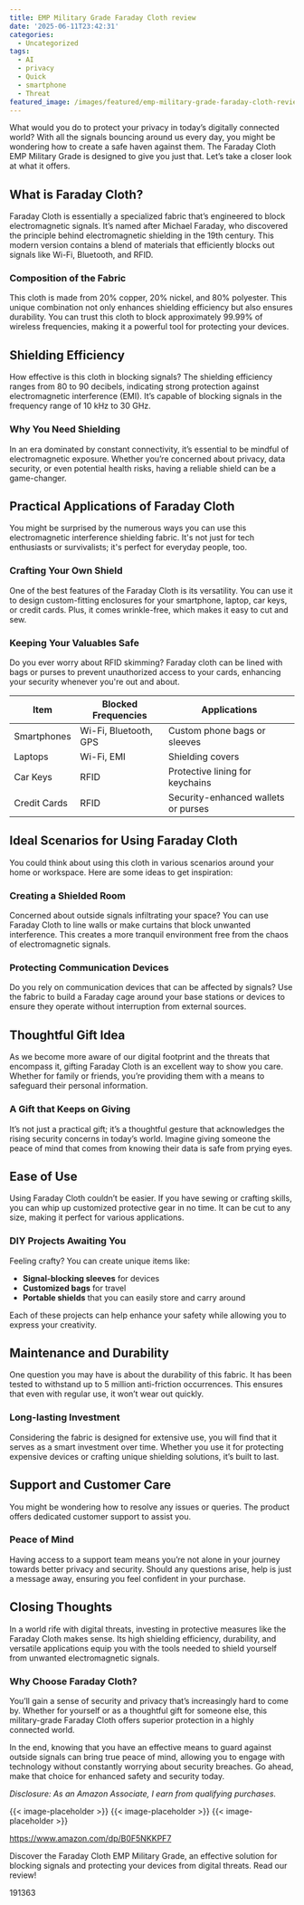 ```yaml
---
title: EMP Military Grade Faraday Cloth review
date: '2025-06-11T23:42:31'
categories:
  - Uncategorized
tags:
  - AI
  - privacy
  - Quick
  - smartphone
  - Threat
featured_image: /images/featured/emp-military-grade-faraday-cloth-review.0&q=80&w=1080
---
```


<p>What would you do to protect your privacy in today’s digitally connected world? With all the signals bouncing around us every day, you might be wondering how to create a safe haven against them. The Faraday Cloth EMP Military Grade is designed to give you just that. Let’s take a closer look at what it offers.</p> <p><a rel="nofollow" target="_blank" title="Faraday Cloth EMP Military Grade Faraday Cloth EMF Blocking Material RF Blocking Shielding Fabric from Signals Bluetooth GPS Signal Blocker WiFi Jammer,silver-10x1.1m" href="https://www.amazon.com/dp/B0F5NKKPF7?tag=8118903-20" style='text-decoration: none; box-shadow: none;'></a></p> <p><a rel="nofollow" target="_blank" title="Click to view the Faraday Cloth EMP Military Grade Faraday Cloth EMF Blocking Material RF Blocking Shielding Fabric from Signals Bluetooth GPS Signal Blocker WiFi Jammer,silver-10x1.1m." href="https://www.amazon.com/dp/B0F5NKKPF7?tag=8118903-20" style='text-decoration: none; box-shadow: none;'></a></p> <h2>What is Faraday Cloth?</h2> <p>Faraday Cloth is essentially a specialized fabric that’s engineered to block electromagnetic signals. It’s named after Michael Faraday, who discovered the principle behind electromagnetic shielding in the 19th century. This modern version contains a blend of materials that efficiently blocks out signals like Wi-Fi, Bluetooth, and RFID.</p> <h3>Composition of the Fabric</h3> <p>This cloth is made from 20% copper, 20% nickel, and 80% polyester. This unique combination not only enhances shielding efficiency but also ensures durability. You can trust this cloth to block approximately 99.99% of wireless frequencies, making it a powerful tool for protecting your devices.</p> <h2>Shielding Efficiency</h2> <p>How effective is this cloth in blocking signals? The shielding efficiency ranges from 80 to 90 decibels, indicating strong protection against electromagnetic interference (EMI). It’s capable of blocking signals in the frequency range of 10 kHz to 30 GHz.</p> <h3>Why You Need Shielding</h3> <p>In an era dominated by constant connectivity, it’s essential to be mindful of electromagnetic exposure. Whether you’re concerned about privacy, data security, or even potential health risks, having a reliable shield can be a game-changer.</p> <p><a rel="nofollow" target="_blank" title="Faraday Cloth EMP Military Grade Faraday Cloth EMF Blocking Material RF Blocking Shielding Fabric from Signals Bluetooth GPS Signal Blocker WiFi Jammer,silver-10x1.1m" href="https://www.amazon.com/dp/B0F5NKKPF7?tag=8118903-20" style='text-decoration: none; box-shadow: none;'></a></p> <p><a rel="nofollow" target="_blank" title="Check out the Faraday Cloth EMP Military Grade Faraday Cloth EMF Blocking Material RF Blocking Shielding Fabric from Signals Bluetooth GPS Signal Blocker WiFi Jammer,silver-10x1.1m here." href="https://www.amazon.com/dp/B0F5NKKPF7?tag=8118903-20" style='text-decoration: none; box-shadow: none;'></a></p> </p><p></p><p></p><p></p><p></p><p></p><p><h2>Practical Applications of Faraday Cloth</h2> <p>You might be surprised by the numerous ways you can use this electromagnetic interference shielding fabric. It's not just for tech enthusiasts or survivalists; it's perfect for everyday people, too.</p> <h3>Crafting Your Own Shield</h3> <p>One of the best features of the Faraday Cloth is its versatility. You can use it to design custom-fitting enclosures for your smartphone, laptop, car keys, or credit cards. Plus, it comes wrinkle-free, which makes it easy to cut and sew.</p> <h3>Keeping Your Valuables Safe</h3> <p>Do you ever worry about RFID skimming? Faraday cloth can be lined with bags or purses to prevent unauthorized access to your cards, enhancing your security whenever you're out and about.</p> <table> <thead> <tr> <th><strong>Item</strong></th> <th><strong>Blocked Frequencies</strong></th> <th><strong>Applications</strong></th> </tr> </thead> <tbody> <tr> <td>Smartphones</td> <td>Wi-Fi, Bluetooth, GPS</td> <td>Custom phone bags or sleeves</td> </tr> <tr> <td>Laptops</td> <td>Wi-Fi, EMI</td> <td>Shielding covers</td> </tr> <tr> <td>Car Keys</td> <td>RFID</td> <td>Protective lining for keychains</td> </tr> <tr> <td>Credit Cards</td> <td>RFID</td> <td>Security-enhanced wallets or purses</td> </tr> </tbody> </table> <h2>Ideal Scenarios for Using Faraday Cloth</h2> <p>You could think about using this cloth in various scenarios around your home or workspace. Here are some ideas to get inspiration:</p> <h3>Creating a Shielded Room</h3> <p>Concerned about outside signals infiltrating your space? You can use Faraday Cloth to line walls or make curtains that block unwanted interference. This creates a more tranquil environment free from the chaos of electromagnetic signals.</p> <h3>Protecting Communication Devices</h3> <p>Do you rely on communication devices that can be affected by signals? Use the fabric to build a Faraday cage around your base stations or devices to ensure they operate without interruption from external sources.</p> <p><a rel="nofollow" target="_blank" title="Faraday Cloth EMP Military Grade Faraday Cloth EMF Blocking Material RF Blocking Shielding Fabric from Signals Bluetooth GPS Signal Blocker WiFi Jammer,silver-10x1.1m" href="https://www.amazon.com/dp/B0F5NKKPF7?tag=8118903-20" style='text-decoration: none; box-shadow: none;'></a></p> <h2>Thoughtful Gift Idea</h2> <p>As we become more aware of our digital footprint and the threats that encompass it, gifting Faraday Cloth is an excellent way to show you care. Whether for family or friends, you’re providing them with a means to safeguard their personal information.</p> <h3>A Gift that Keeps on Giving</h3> <p>It’s not just a practical gift; it’s a thoughtful gesture that acknowledges the rising security concerns in today’s world. Imagine giving someone the peace of mind that comes from knowing their data is safe from prying eyes.</p> <h2>Ease of Use</h2> <p>Using Faraday Cloth couldn’t be easier. If you have sewing or crafting skills, you can whip up customized protective gear in no time. It can be cut to any size, making it perfect for various applications.</p> <h3>DIY Projects Awaiting You</h3> <p>Feeling crafty? You can create unique items like:</p> <ul> <li> <strong>Signal-blocking sleeves</strong> for devices</li> <li> <strong>Customized bags</strong> for travel</li> <li> <strong>Portable shields</strong> that you can easily store and carry around</li> </ul> <p>Each of these projects can help enhance your safety while allowing you to express your creativity.</p> <p><a rel="nofollow" target="_blank" title="Faraday Cloth EMP Military Grade Faraday Cloth EMF Blocking Material RF Blocking Shielding Fabric from Signals Bluetooth GPS Signal Blocker WiFi Jammer,silver-10x1.1m" href="https://www.amazon.com/dp/B0F5NKKPF7?tag=8118903-20" style='text-decoration: none; box-shadow: none;'></a></p> <h2>Maintenance and Durability</h2> <p>One question you may have is about the durability of this fabric. It has been tested to withstand up to 5 million anti-friction occurrences. This ensures that even with regular use, it won’t wear out quickly.</p> <h3>Long-lasting Investment</h3> <p>Considering the fabric is designed for extensive use, you will find that it serves as a smart investment over time. Whether you use it for protecting expensive devices or crafting unique shielding solutions, it’s built to last.</p> <h2>Support and Customer Care</h2> <p>You might be wondering how to resolve any issues or queries. The product offers dedicated customer support to assist you.</p> <h3>Peace of Mind</h3> <p>Having access to a support team means you’re not alone in your journey towards better privacy and security. Should any questions arise, help is just a message away, ensuring you feel confident in your purchase.</p> <p><a rel="nofollow" target="_blank" title="Faraday Cloth EMP Military Grade Faraday Cloth EMF Blocking Material RF Blocking Shielding Fabric from Signals Bluetooth GPS Signal Blocker WiFi Jammer,silver-10x1.1m" href="https://www.amazon.com/dp/B0F5NKKPF7?tag=8118903-20" style='text-decoration: none; box-shadow: none;'></a></p> <h2>Closing Thoughts</h2> <p>In a world rife with digital threats, investing in protective measures like the Faraday Cloth makes sense. Its high shielding efficiency, durability, and versatile applications equip you with the tools needed to shield yourself from unwanted electromagnetic signals.</p> <h3>Why Choose Faraday Cloth?</h3> <p>You’ll gain a sense of security and privacy that’s increasingly hard to come by. Whether for yourself or as a thoughtful gift for someone else, this military-grade Faraday Cloth offers superior protection in a highly connected world.</p> <p>In the end, knowing that you have an effective means to guard against outside signals can bring true peace of mind, allowing you to engage with technology without constantly worrying about security breaches. Go ahead, make that choice for enhanced safety and security today.</p> <p><a rel="nofollow" target="_blank" title="Learn more about the Faraday Cloth EMP Military Grade Faraday Cloth EMF Blocking Material RF Blocking Shielding Fabric from Signals Bluetooth GPS Signal Blocker WiFi Jammer,silver-10x1.1m here." href="https://www.amazon.com/dp/B0F5NKKPF7?tag=8118903-20" style='text-decoration: none; box-shadow: none;'></a></p> <p><i>Disclosure: As an Amazon Associate, I earn from qualifying purchases.</i></p>
{{< image-placeholder >}}
{{< image-placeholder >}}
{{< image-placeholder >}}




https://www.amazon.com/dp/B0F5NKKPF7

Discover the Faraday Cloth EMP Military Grade, an effective solution for blocking signals and protecting your devices from digital threats. Read our review!

191363
